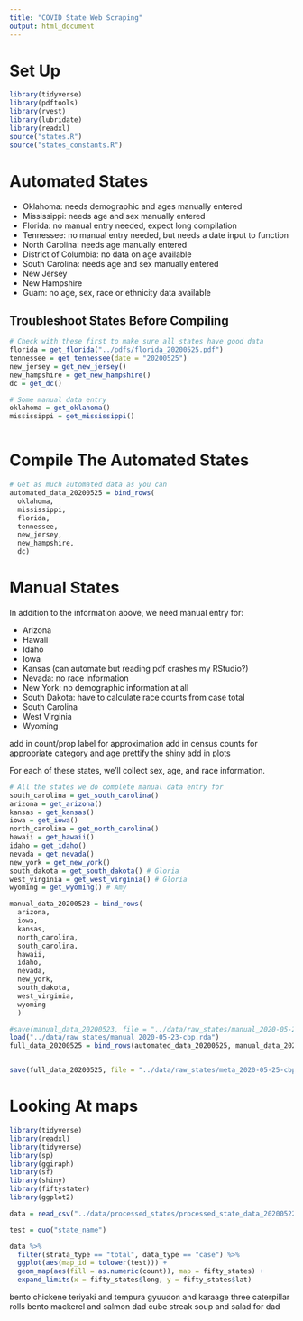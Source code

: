 ```yaml
---
title: "COVID State Web Scraping"
output: html_document
---
```


# Set Up

```r
library(tidyverse)
library(pdftools)
library(rvest)
library(lubridate)
library(readxl)
source("states.R")
source("states_constants.R")
```

# Automated States

- Oklahoma: needs demographic and ages manually entered
- Mississippi: needs age and sex manually entered
- Florida: no manual entry needed, expect long compilation
- Tennessee: no manual entry needed, but needs a date input to function
- North Carolina: needs age manually entered
- District of Columbia: no data on age available
- South Carolina: needs age and sex manually entered
- New Jersey
- New Hampshire
- Guam: no age, sex, race or ethnicity data available

## Troubleshoot States Before Compiling

```r
# Check with these first to make sure all states have good data
florida = get_florida("../pdfs/florida_20200525.pdf")
tennessee = get_tennessee(date = "20200525")
new_jersey = get_new_jersey()
new_hampshire = get_new_hampshire()
dc = get_dc()

# Some manual data entry
oklahoma = get_oklahoma()
mississippi = get_mississippi()
```

```r

```

# Compile The Automated States

```r
# Get as much automated data as you can
automated_data_20200525 = bind_rows(
  oklahoma,
  mississippi,
  florida,
  tennessee,
  new_jersey,
  new_hampshire,
  dc)
```

# Manual States

In addition to the information above, we need manual entry for:

- Arizona
- Hawaii
- Idaho
- Iowa
- Kansas (can automate but reading pdf crashes my RStudio?)
- Nevada: no race information
- New York: no demographic information at all
- South Dakota: have to calculate race counts from case total
- South Carolina
- West Virginia
- Wyoming

add in count/prop
label for approximation
add in census counts for appropriate category and age
prettify the shiny
add in plots

For each of these states, we'll collect sex, age, and race information.

```r
# All the states we do complete manual data entry for
south_carolina = get_south_carolina()
arizona = get_arizona() 
kansas = get_kansas()
iowa = get_iowa()
north_carolina = get_north_carolina()
hawaii = get_hawaii()
idaho = get_idaho()
nevada = get_nevada() 
new_york = get_new_york()
south_dakota = get_south_dakota() # Gloria
west_virginia = get_west_virginia() # Gloria 
wyoming = get_wyoming() # Amy

manual_data_20200523 = bind_rows(
  arizona,
  iowa,
  kansas,
  north_carolina,
  south_carolina,
  hawaii,
  idaho,
  nevada,
  new_york,
  south_dakota,
  west_virginia,
  wyoming
  )
```

```r
#save(manual_data_20200523, file = "../data/raw_states/manual_2020-05-23-cbp.rda")
load("../data/raw_states/manual_2020-05-23-cbp.rda")
full_data_20200525 = bind_rows(automated_data_20200525, manual_data_20200523)


save(full_data_20200525, file = "../data/raw_states/meta_2020-05-25-cbp.rda")
```


# Looking At maps

```r
library(tidyverse)
library(readxl)
library(tidyverse)
library(sp)
library(ggiraph)
library(sf)
library(shiny)
library(fiftystater)
library(ggplot2)

data = read_csv("../data/processed_states/processed_state_data_20200522.csv")

test = quo("state_name")

data %>% 
  filter(strata_type == "total", data_type == "case") %>% 
  ggplot(aes(map_id = tolower(test))) +
  geom_map(aes(fill = as.numeric(count)), map = fifty_states) +
  expand_limits(x = fifty_states$long, y = fifty_states$lat) 
```

bento chickene teriyaki and tempura
gyuudon and karaage
three caterpillar rolls
bento mackerel and salmon
dad cube streak
soup and salad for dad